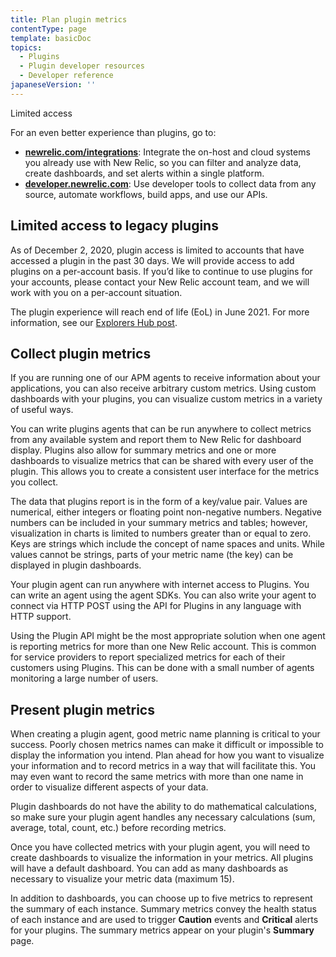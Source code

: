 ```yaml
---
title: Plan plugin metrics
contentType: page
template: basicDoc
topics:
  - Plugins
  - Plugin developer resources
  - Developer reference
japaneseVersion: ''
---
```


Limited access

<Callout variant="important">
  For an even better experience than plugins, go to:

  * **[newrelic.com/integrations](https://newrelic.com/integrations)**: Integrate the on-host and cloud systems you already use with New Relic, so you can filter and analyze data, create dashboards, and set alerts within a single platform.
  * **[developer.newrelic.com](https://developer.newrelic.com)**: Use developer tools to collect data from any source, automate workflows, build apps, and use our APIs.
</Callout>

## Limited access to legacy plugins

As of December 2, 2020, plugin access is limited to accounts that have accessed a plugin in the past 30 days. We will provide access to add plugins on a per-account basis. If you’d like to continue to use plugins for your accounts, please contact your New Relic account team, and we will work with you on a per-account situation.

The plugin experience will reach end of life (EoL) in June 2021. For more information, see our [Explorers Hub post](https://discuss.newrelic.com/t/first-notice-limiting-access-to-new-relic-plugins/121832).

## Collect plugin metrics

If you are running one of our APM agents to receive information about your applications, you can also receive arbitrary custom metrics. Using custom dashboards with your plugins, you can visualize custom metrics in a variety of useful ways.

You can write plugins agents that can be run anywhere to collect metrics from any available system and report them to New Relic for dashboard display. Plugins also allow for summary metrics and one or more dashboards to visualize metrics that can be shared with every user of the plugin. This allows you to create a consistent user interface for the metrics you collect.

The data that plugins report is in the form of a key/value pair. Values are numerical, either integers or floating point non-negative numbers. Negative numbers can be included in your summary metrics and tables; however, visualization in charts is limited to numbers greater than or equal to zero. Keys are strings which include the concept of name spaces and units. While values cannot be strings, parts of your metric name (the key) can be displayed in plugin dashboards.

Your plugin agent can run anywhere with internet access to Plugins. You can write an agent using the agent SDKs. You can also write your agent to connect via HTTP POST using the API for Plugins in any language with HTTP support.

Using the Plugin API might be the most appropriate solution when one agent is reporting metrics for more than one New Relic account. This is common for service providers to report specialized metrics for each of their customers using Plugins. This can be done with a small number of agents monitoring a large number of users.

## Present plugin metrics

When creating a plugin agent, good metric name planning is critical to your success. Poorly chosen metrics names can make it difficult or impossible to display the information you intend. Plan ahead for how you want to visualize your information and to record metrics in a way that will facilitate this. You may even want to record the same metrics with more than one name in order to visualize different aspects of your data.

Plugin dashboards do not have the ability to do mathematical calculations, so make sure your plugin agent handles any necessary calculations (sum, average, total, count, etc.) before recording metrics.

Once you have collected metrics with your plugin agent, you will need to create dashboards to visualize the information in your metrics. All plugins will have a default dashboard. You can add as many dashboards as necessary to visualize your metric data (maximum 15).

In addition to dashboards, you can choose up to five metrics to represent the summary of each instance. Summary metrics convey the health status of each instance and are used to trigger **Caution** events and **Critical** alerts for your plugins. The summary metrics appear on your plugin's **Summary** page.
